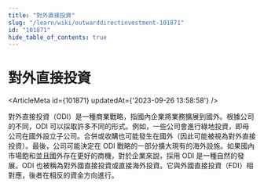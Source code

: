 ```yaml
---
title: "對外直接投資"
slug: "/learn/wiki/outwarddirectinvestment-101871"
id: "101871"
hide_table_of_contents: true
---
```



# 對外直接投資

<ArticleMeta id={101871} updatedAt={'2023-09-26 13:58:58'} />
<div className='border-solid border-b border-t-0 my-4 border-[var(--ifm-color-gray-300)]' />

對外直接投資（ODI）是一種商業戰略，指國內企業將業務擴展到國外。根據公司的不同，ODI 可以採取許多不同的形式。例如，一些公司會進行綠地投資，即母公司在國外設立子公司。合併或收購也可能發生在國外（因此可能被視為對外直接投資）。最後，公司可能決定在 ODI 戰略的一部分擴大現有的海外設施。如果國內市場飽和並且國外存在更好的商機，對於企業來説，採用 ODI 是一種自然的發展。ODI 也被稱為對外國直接投資或直接海外投資。它與外國直接投資（FDI）相對應，後者在相反的資金方向進行。
